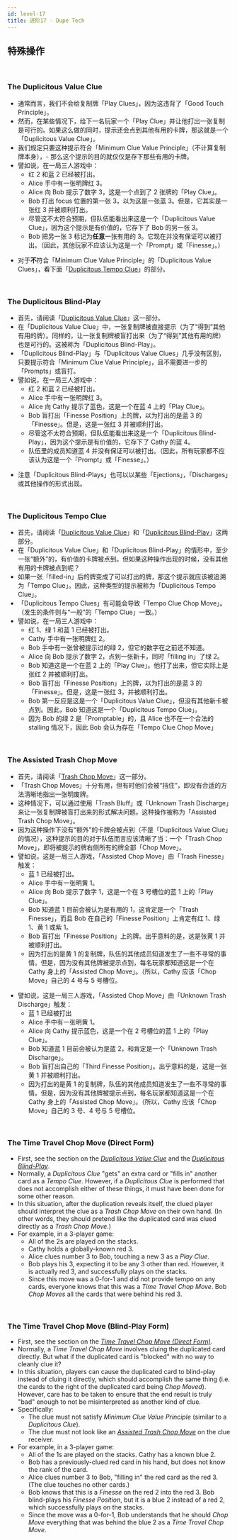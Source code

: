 ```yaml
---
id: level-17
title: 进阶17 - Dupe Tech
---
```



## 特殊操作

<br />

### The Duplicitous Value Clue

- 通常而言，我们不会给复制牌「Play Clues」，因为这违背了「Good Touch Principle」。
- 然而，在某些情况下，给下一名玩家一个「Play Clue」并让他打出一张复制是可行的。如果这么做的同时，提示还会点到其他有用的卡牌，那这就是一个「Duplicitous Value Clue」。
- 我们规定只要这种提示符合「Minimum Clue Value Principle」（不计算复制牌本身），- 那么这个提示的目的就仅仅是存下那些有用的卡牌。
- 譬如说，在一局三人游戏中：
  - 红 2 和蓝 2 已经被打出。
  - Alice 手中有一张明牌红 3。
  - Alice 向 Bob 提示了数字 3，这是一个点到了 2 张牌的「Play Clue」。
  - Bob 打出 focus 位置的第一张 3，以为这是一张蓝 3。但是，它其实是一张红 3 并被顺利打出。
  - 尽管这不太符合预期，但队伍能看出来这是一个「Duplicitous Value Clue」，因为这个提示是有价值的，它存下了 Bob 的另一张 3。
  - Bob 把另一张 3 标记为**任意**一张有用的 3。它现在并没有保证可以被打出。（因此，其他玩家不应该认为这是一个「Prompt」或「Finesse」。）

<DuplicitousValueClue />

- 对于**不**符合「Minimum Clue Value Principle」的「Duplicitous Value Clues」，看下面「[Duplicitous Tempo Clue](#the-duplicitous-tempo-clue)」的部分。

<br />

### The Duplicitous Blind-Play

- 首先，请阅读「[Duplicitous Value Clue](#the-duplicitous-value-clue)」这一部分。
- 在「Duplicitous Value Clue」中，一张复制牌被直接提示（为了“得到”其他有用的牌）。同样的，让一张复制牌被盲打出来（为了“得到”其他有用的牌）也是可行的。这被称为「Duplicitous Blind-Play」。
- 「Duplicitous Blind-Play」与「Duplicitous Value Clues」几乎没有区别，只要提示符合「Minimum Clue Value Principle」，且不需要进一步的「Prompts」或盲打。
- 譬如说，在一局三人游戏中：
  - 红 2 和蓝 2 已经被打出。
  - Alice 手中有一张明牌红 3。
  - Alice 向 Cathy 提示了蓝色，这是一个在蓝 4 上的「Play Clue」。
  - Bob 盲打出「Finesse Position」上的牌，以为打出的是蓝 3 的「Finesse」。但是，这是一张红 3 并被顺利打出。
  - 尽管这不太符合预期，但队伍能看出来这是一个「Duplicitous Blind-Play」，因为这个提示是有价值的，它存下了 Cathy 的蓝 4。
  - 队伍里的成员知道蓝 4 并没有保证可以被打出。（因此，所有玩家都不应该认为这是一个「Prompt」或「Finesse」。）

<DuplicitousBlindPlay />

- 注意「Duplicitous Blind-Plays」也可以以某些「Ejections」，「Discharges」或其他操作的形式出现。

<br />

### The Duplicitous Tempo Clue

- 首先，请阅读「[Duplicitous Value Clue](#the-duplicitous-value-clue)」和「[Duplicitous Blind-Play](#the-duplicitous-blind-play)」这两部分。
- 在「Duplicitous Value Clue」和「Duplicitous Blind-Play」的情形中，至少一张“额外”的，有价值的卡牌被点到。但如果这种操作出现的时候，没有其他有用的卡牌被点到呢？
- 如果一张「filled-in」后的牌变成了可以打出的牌，那这个提示就应该被追溯为「Tempo Clue」。因此，这种类型的提示被称为「Duplicitous Tempo Clue」。
- 「Duplicitous Tempo Clues」有可能会导致「Tempo Clue Chop Move」。（发生的条件则与“一般”的「Tempo Clue」一致。）
- 譬如说，在一局三人游戏中：
  - 红 1、绿 1 和蓝 1 已经被打出。
  - Cathy 手中有一张明牌红 2。
  - Bob 手中有一张曾被提示过的绿 2，但它的数字在之前还不知道。
  - Alice 向 Bob 提示了数字 2，点到一张新卡，同时「filling in」了绿 2。
  - Bob 知道这是一个在蓝 2 上的「Play Clue」。他打了出来，但它实际上是张红 2 并被顺利打出。
  - Bob 盲打出「Finesse Position」上的牌，以为打出的是蓝 3 的「Finesse」。但是，这是一张红 3，并被顺利打出。
  - Bob 第一反应是这是一个「Duplicitous Value Clue」，但没有其他新卡被点到。因此，Bob 知道这是一个「Duplicitous Tempo Clue」。
  - 因为 Bob 的绿 2 是「Promptable」的，且 Alice 也不在一个合法的 stalling 情况下，因此 Bob 会认为存在「Tempo Clue Chop Move」

<DuplicitousTempoClue />

<br />

### The Assisted Trash Chop Move

- 首先，请阅读「[Trash Chop Move](level-4.mdx#the-trash-chop-move)」这一部分。
- 「Trash Chop Moves」十分有用，但有时他们会被“挡住”，即没有合适的方法清晰地指出一张明废牌。
- 这种情况下，可以通过使用「Trash Bluff」或「Unknown Trash Discharge」来让一张复制牌被盲打出来的形式解决问题。这种操作被称为「Assisted Trash Chop Move」。
- 因为这种操作下没有“额外”的卡牌会被点到（不是「Duplicitous Value Clue」的情况），这种提示的目的对于队伍而言应该清晰了当：一个「Trash Chop Move」，即将被提示的牌右侧所有的牌全部「Chop Move」。
- 譬如说，这是一局三人游戏，「Assisted Chop Move」由「Trash Finesse」触发：
  - 蓝 1 已经被打出。
  - Alice 手中有一张明黄 1。
  - Alice 向 Bob 提示了数字 1，这是一个在 3 号槽位的蓝 1 上的「Play Clue」。
  - Bob 知道蓝 1 目前会被认为是有用的 1，这肯定是一个「Trash Finesse」，而且 Bob 在自己的「Finesse Position」上肯定有红 1、绿 1、黄 1 或紫 1。
  - Bob 盲打出「Finesse Position」上的牌。出乎意料的是，这是张黄 1 并被顺利打出。
  - 因为打出的是黄 1 的复制牌，队伍的其他成员知道发生了一些不寻常的事情。但是，因为没有其他牌被提示点到，每名玩家都知道这是一个在 Cathy 身上的「Assisted Chop Move」。（所以，Cathy 应该「Chop Move」自己的 4 号与 5 号槽位。

<AssistedTrashChopMoveTrashFinesse />

- 譬如说，这是一局三人游戏，「Assisted Chop Move」由「Unknown Trash Discharge」触发：
  - 蓝 1 已经被打出
  - Alice 手中有一张明黄 1。
  - Alice 向 Cathy 提示蓝色，这是一个在 2 号槽位的蓝 1 上的「Play Clue」。
  - Bob 知道蓝 1 目前会被认为是蓝 2，和肯定是一个「Unknown Trash Discharge」。
  - Bob 盲打出自己的「Third Finesse Position」。出乎意料的是，这是一张黄 1 并被顺利打出。
  - 因为打出的是黄 1 的复制牌，队伍的其他成员知道发生了一些不寻常的事情。但是，因为没有其他牌被提示点到，每名玩家都知道这是一个在 Cathy 身上的「Assisted Chop Move」。（所以，Cathy 应该「Chop Move」自己的 3 号、4 号与 5 号槽位。

<AssistedTrashChopMoveUTD />

<br />

### The Time Travel Chop Move (Direct Form)

- First, see the section on the _[Duplicitous Value Clue](#the-duplicitous-value-clue)_ and the _[Duplicitous Blind-Play](#the-duplicitous-blind-play)_.
- Normally, a _Duplicitous Clue_ "gets" an extra card or "fills in" another card as a _Tempo Clue_. However, if a _Duplicitous Clue_ is performed that does not accomplish either of these things, it must have been done for some other reason.
- In this situation, after the duplication reveals itself, the clued player should interpret the clue as a _Trash Chop Move_ on their own hand. (In other words, they should pretend like the duplicated card was clued directly as a _Trash Chop Move_.)
- For example, in a 3-player game:
  - All of the 2s are played on the stacks.
  - Cathy holds a globally-known red 3.
  - Alice clues number 3 to Bob, touching a new 3 as a _Play Clue_.
  - Bob plays his 3, expecting it to be any 3 other than red. However, it is actually red 3, and successfully plays on the stacks.
  - Since this move was a 0-for-1 and did not provide tempo on any cards, everyone knows that this was a _Time Travel Chop Move_. Bob _Chop Moves_ all the cards that were behind his red 3.

<TimeTravelChopMoveDirect />

<br />

### The Time Travel Chop Move (Blind-Play Form)

- First, see the section on the _[Time Travel Chop Move (Direct Form)](#the-time-travel-chop-move-direct-form)_.
- Normally, a _Time Travel Chop Move_ involves cluing the duplicated card directly. But what if the duplicated card is "blocked" with no way to cleanly clue it?
- In this situation, players can cause the duplicated card to blind-play instead of cluing it directly, which should accomplish the same thing (i.e. the cards to the right of the duplicated card being _Chop Moved_). However, care has to be taken to ensure that the end result is truly "bad" enough to not be misinterpreted as another kind of clue.
- Specifically:
  - The clue must not satisfy _Minimum Clue Value Principle_ (similar to a _Duplicitous Clue_).
  - The clue must not look like an _[Assisted Trash Chop Move](#the-assisted-trash-chop-move)_ on the clue receiver.
- For example, in a 3-player game:
  - All of the 1s are played on the stacks. Cathy has a known blue 2.
  - Bob has a previously-clued red card in his hand, but does not know the rank of the card.
  - Alice clues number 3 to Bob, "filling in" the red card as the red 3. (The clue touches no other cards.)
  - Bob knows that this is a _Finesse_ on the red 2 into the red 3. Bob blind-plays his _Finesse Position_, but it is a blue 2 instead of a red 2, which successfully plays on the stacks.
  - Since the move was a 0-for-1, Bob understands that he should _Chop Move_ everything that was behind the blue 2 as a _Time Travel Chop Move_.

<TimeTravelChopMoveBlind />
